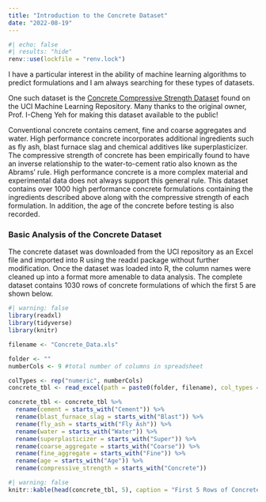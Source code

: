 ```yaml
---
title: "Introduction to the Concrete Dataset"
date: "2022-08-19"
---
```

```r
#| echo: false
#| results: "hide"
renv::use(lockfile = "renv.lock")
```

I have a particular interest in the ability of machine learning algorithms to predict formulations and I am always searching for these types of datasets.  

One such dataset is the [Concrete Compressive Strength Dataset](http://archive.ics.uci.edu/ml/datasets/Concrete+Compressive+Strength) found on the UCI Machine Learning Repository.  Many thanks to the original owner, Prof. I-Cheng Yeh for making this dataset available to the public!

Conventional concrete contains cement, fine and coarse aggregates and water.  High performance concrete incorporates additional ingredients such as fly ash, blast furnace slag and chemical additives like superplasticizer.  The compressive strength of concrete has been empirically found to have an inverse relationship to the water-to-cement ratio also known as the Abrams' rule.  High performance concrete is a more complex material and experimental data does not always support this general rule.  This dataset contains over 1000 high performance concrete formulations containing the ingredients described above along with the compressive strength of each formulation.  In addition, the age of the concrete before testing is also recorded.

### Basic Analysis of the Concrete Dataset

The concrete dataset was downloaded from the UCI repository as an Excel file and imported into R using the readxl package without further modification.  Once the dataset was loaded into R, the column names were cleaned up into a format more amenable to data analysis.  The complete dataset contains 1030 rows of concrete formulations of which the first 5 are shown below.

```r
#| warning: false
library(readxl)
library(tidyverse)
library(knitr)
```

```r
filename <- "Concrete_Data.xls"

folder <- ""
numberCols <- 9 #total number of columns in spreadsheet

colTypes <- rep("numeric", numberCols)
concrete_tbl <- read_excel(path = paste0(folder, filename), col_types = colTypes)

concrete_tbl <- concrete_tbl %>%
  rename(cement = starts_with("Cement")) %>%
  rename(blast_furnace_slag = starts_with("Blast")) %>%
  rename(fly_ash = starts_with("Fly Ash")) %>%
  rename(water = starts_with("Water")) %>%
  rename(superplasticizer = starts_with("Super")) %>%
  rename(coarse_aggregate = starts_with("Coarse")) %>%
  rename(fine_aggregate = starts_with("Fine")) %>%
  rename(age = starts_with("Age")) %>%
  rename(compressive_strength = starts_with("Concrete"))
```

```r
#| warning: false
knitr::kable(head(concrete_tbl, 5), caption = "First 5 Rows of Concrete Dataset")
```